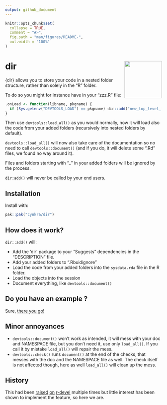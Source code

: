 ```yaml
---
output: github_document
---
```


<!-- README.md is generated from README.Rmd. Please edit that file -->

```r
knitr::opts_chunk$set(
  collapse = TRUE,
  comment = "#>",
  fig.path = "man/figures/README-",
  out.width = "100%"
)
```

# dir <img src="man/figures/logo.png" align="right" height="120" alt="" />

{dir} allows you to store your code in a nested folder structure, rather than
 solely in the "R" folder.

To do so you might for instance have in your "zzz.R" file:

```r
.onLoad <- function(libname, pkgname) {
  if (Sys.getenv("DEVTOOLS_LOAD") == pkgname) dir::add("new_top_level_folder", "maybe_another_one")
}
```

Then use `devtools::load_all()` as you would normally, now it will load also the
code from your added folders (recursively into nested folders by default).

`devtools::load_all()` will now also take care of the documentation so no need
to call `devtools::document()` (and if you do, it will delete some ".Rd" files,
we found no way around it).
 
Files and folders starting with "_" in your added folders will be ignored by the process.

`dir:add()` will never be called by your end users.

## Installation

Install with:

``` r
pak::pak("cynkra/dir")
```

## How does it work?

`dir::add()` will:

* Add the 'dir' package to your "Suggests" dependencies in the "DESCRIPTION" file.
* Add your added folders to ".Rbuidignore"
* Load the code from your added folders into the `sysdata.rda` file in the R folder.
* Load the objects into the session
* Document everything, like `devtools::document()`

## Do you have an example ?

Sure, [there you go!](https://github.com/cynkra/dir.example)

## Minor annoyances

* `devtools::document()` won't work as intended, it will mess with your doc and NAMESPACE file,
but you don't need it, use only `load_all()`. If you call it by mistake `load_all()` will repair the mess.
* `devtools::check()` runs `document()` at the end of the checks, that messes with the
doc and the NAMESPACE file as well. The check itself is not affected though, here
as well `load_all()` will clean up the mess.

## History
 
This had been 
[raised](https://stat.ethz.ch/pipermail/r-devel/2009-December/056022.html) 
[on](https://stat.ethz.ch/pipermail/r-devel/2010-February/056513.html)
[r-devel](https://hypatia.math.ethz.ch/pipermail/r-devel/2023-March/082496.html) 
multiple times but little interest has been shown to implement the feature,
so here we are.
